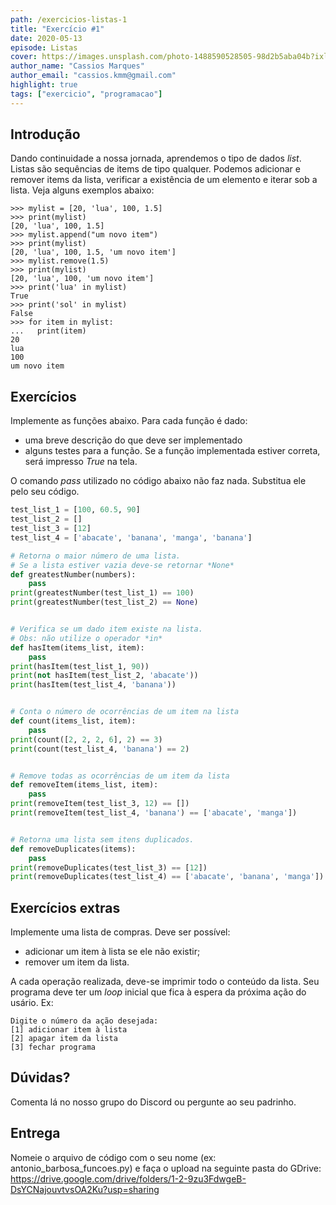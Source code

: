 ```yaml
---
path: /exercicios-listas-1
title: "Exercício #1"
date: 2020-05-13
episode: Listas
cover: https://images.unsplash.com/photo-1488590528505-98d2b5aba04b?ixlib=rb-1.2.1&ixid=eyJhcHBfaWQiOjEyMDd9&auto=format&fit=crop&w=1907&q=80
author_name: "Cassios Marques"
author_email: "cassios.kmm@gmail.com"
highlight: true
tags: ["exercicio", "programacao"]
---
```


## Introdução
Dando continuidade a nossa jornada, aprendemos o tipo de dados *list*. Listas são sequências de items de tipo qualquer. Podemos adicionar e remover items da lista, verificar a existência de um elemento e iterar sob a lista. Veja alguns exemplos abaixo:

```
>>> mylist = [20, 'lua', 100, 1.5]
>>> print(mylist)
[20, 'lua', 100, 1.5]
>>> mylist.append("um novo item")
>>> print(mylist)
[20, 'lua', 100, 1.5, 'um novo item']
>>> mylist.remove(1.5)
>>> print(mylist)
[20, 'lua', 100, 'um novo item']
>>> print('lua' in mylist)
True
>>> print('sol' in mylist)
False
>>> for item in mylist:
...   print(item)
20
lua
100
um novo item
```

## Exercícios
Implemente as funções abaixo. Para cada função é dado:
- uma breve descrição do que deve ser implementado
- alguns testes para a função. Se a função implementada estiver correta, será impresso *True* na tela.

O comando *pass* utilizado no código abaixo não faz nada. Substitua ele pelo seu código.

```python
test_list_1 = [100, 60.5, 90]
test_list_2 = []
test_list_3 = [12]
test_list_4 = ['abacate', 'banana', 'manga', 'banana']

# Retorna o maior número de uma lista.
# Se a lista estiver vazia deve-se retornar *None*
def greatestNumber(numbers):
    pass
print(greatestNumber(test_list_1) == 100)
print(greatestNumber(test_list_2) == None)


# Verifica se um dado item existe na lista.
# Obs: não utilize o operador *in*
def hasItem(items_list, item):
    pass
print(hasItem(test_list_1, 90))
print(not hasItem(test_list_2, 'abacate'))
print(hasItem(test_list_4, 'banana'))


# Conta o número de ocorrências de um item na lista
def count(items_list, item):
    pass
print(count([2, 2, 2, 6], 2) == 3)
print(count(test_list_4, 'banana') == 2)


# Remove todas as ocorrências de um item da lista
def removeItem(items_list, item):
    pass
print(removeItem(test_list_3, 12) == [])
print(removeItem(test_list_4, 'banana') == ['abacate', 'manga'])


# Retorna uma lista sem itens duplicados.
def removeDuplicates(items):
    pass
print(removeDuplicates(test_list_3) == [12])
print(removeDuplicates(test_list_4) == ['abacate', 'banana', 'manga'])


```

## Exercícios extras
Implemente uma lista de compras. Deve ser possível:
- adicionar um item à lista se ele não existir;
- remover um item da lista.

A cada operação realizada, deve-se imprimir todo o conteúdo da lista.
Seu programa deve ter um *loop* inicial que fica à espera da próxima ação do usário. Ex:
```
Digite o número da ação desejada:
[1] adicionar item à lista
[2] apagar item da lista
[3] fechar programa
```


## Dúvidas?
Comenta lá no nosso grupo do Discord ou pergunte ao seu padrinho.


## Entrega

Nomeie o arquivo de código com o seu nome (ex: antonio_barbosa_funcoes.py) e faça o upload na seguinte pasta do GDrive:
https://drive.google.com/drive/folders/1-2-9zu3FdwgeB-DsYCNajouvtvsOA2Ku?usp=sharing

<div style={{alignItems: "center", display: "flex", justifyContent: "center"}}>
    <Logo/>
</div>